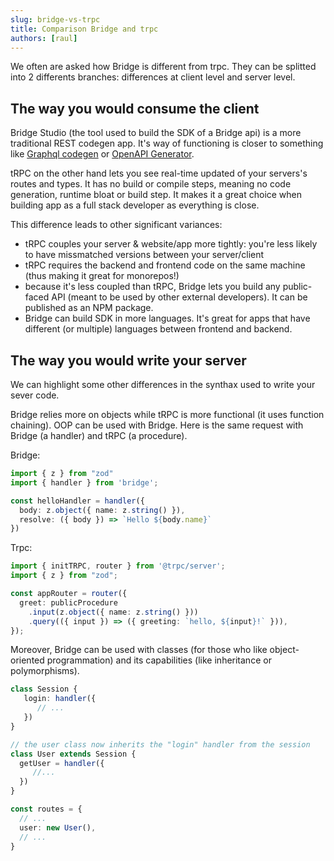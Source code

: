 ```yaml
---
slug: bridge-vs-trpc 
title: Comparison Bridge and trpc 
authors: [raul]
---
```


We often are asked how Bridge is different from trpc. They can be splitted into 2 differents branches: differences at client level and server level.

## The way you would consume the client
Bridge Studio (the tool used to build the SDK of a Bridge api) is a more traditional REST codegen app. It's way of functioning is closer to something like [Graphql codegen](https://the-guild.dev/graphql/codegen) or [OpenAPI Generator](https://openapi-generator.tech/). 

tRPC on the other hand lets you see real-time updated of your servers's routes and types. It has no build or compile steps, meaning no code generation, runtime bloat or build step. It makes it a great choice when building app as a full stack developer as everything is close.

This difference leads to other significant variances:
- tRPC couples your server & website/app more tightly: you're less likely to have missmatched versions between your server/client
- tRPC requires the backend and frontend code on the same machine (thus making it great for monorepos!)
- because it's less coupled than tRPC, Bridge lets you build any public-faced API (meant to be used by other external developers). It can be published as an NPM package.
- Bridge can build SDK in more languages. It's great for apps that have different (or multiple) languages between frontend and backend. 

## The way you would write your server
We can highlight some other differences in the synthax used to write your sever code.

Bridge relies more on objects while tRPC is more functional (it uses function chaining). OOP can be used with Bridge.
Here is the same request with Bridge (a handler) and tRPC (a procedure).

Bridge:
```ts
import { z } from "zod"
import { handler } from 'bridge';

const helloHandler = handler({
  body: z.object({ name: z.string() }),
  resolve: ({ body }) => `Hello ${body.name}`
})
```

Trpc:
```ts
import { initTRPC, router } from '@trpc/server';
import { z } from "zod";

const appRouter = router({
  greet: publicProcedure
    .input(z.object({ name: z.string() }))
    .query(({ input }) => ({ greeting: `hello, ${input}!` })),
});
```

Moreover, Bridge can be used with classes (for those who like object-oriented programmation) and its capabilities (like inheritance or polymorphisms).

```ts
class Session {
   login: handler({
      // ...
   })
}

// the user class now inherits the "login" handler from the session
class User extends Session {
  getUser = handler({
     //...
  })
}

const routes = {
  // ...
  user: new User(),
  // ...
}
```
